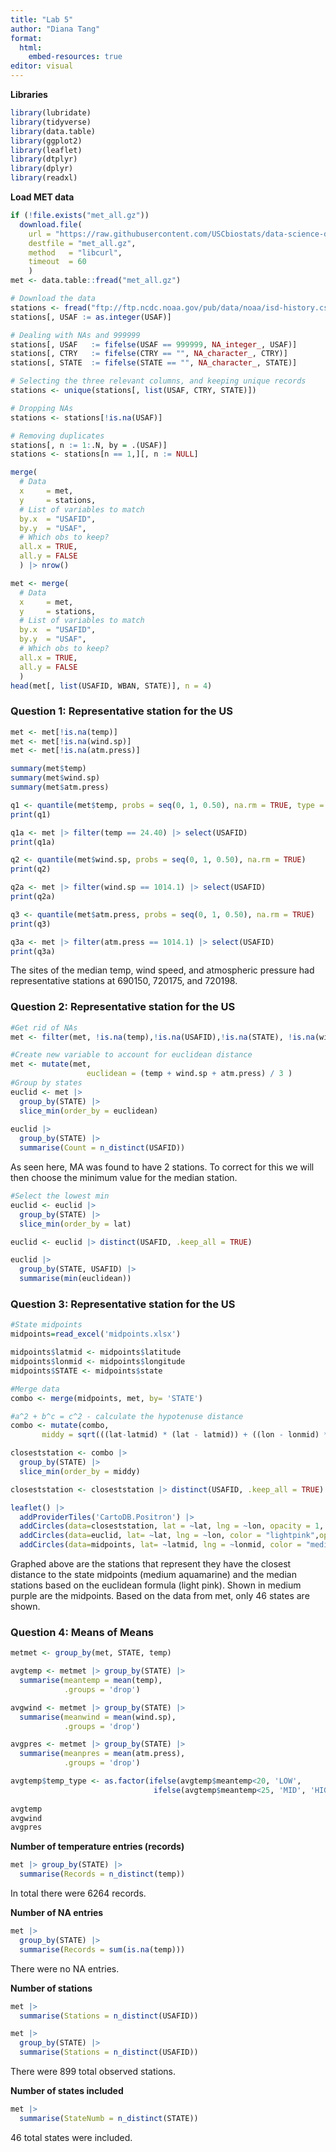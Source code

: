 ```yaml
---
title: "Lab 5"
author: "Diana Tang"
format: 
  html:
    embed-resources: true
editor: visual
---
```


**Libraries**

```r
library(lubridate)
library(tidyverse)
library(data.table)
library(ggplot2)
library(leaflet)
library(dtplyr)
library(dplyr)
library(readxl)
```

**Load MET data**

```r
if (!file.exists("met_all.gz"))
  download.file(
    url = "https://raw.githubusercontent.com/USCbiostats/data-science-data/master/02_met/met_all.gz",
    destfile = "met_all.gz",
    method   = "libcurl",
    timeout  = 60
    )
met <- data.table::fread("met_all.gz")
```

```r
# Download the data
stations <- fread("ftp://ftp.ncdc.noaa.gov/pub/data/noaa/isd-history.csv")
stations[, USAF := as.integer(USAF)]

# Dealing with NAs and 999999
stations[, USAF   := fifelse(USAF == 999999, NA_integer_, USAF)]
stations[, CTRY   := fifelse(CTRY == "", NA_character_, CTRY)]
stations[, STATE  := fifelse(STATE == "", NA_character_, STATE)]

# Selecting the three relevant columns, and keeping unique records
stations <- unique(stations[, list(USAF, CTRY, STATE)])

# Dropping NAs
stations <- stations[!is.na(USAF)]

# Removing duplicates
stations[, n := 1:.N, by = .(USAF)]
stations <- stations[n == 1,][, n := NULL]
```

```r
merge(
  # Data
  x     = met,      
  y     = stations, 
  # List of variables to match
  by.x  = "USAFID",
  by.y  = "USAF", 
  # Which obs to keep?
  all.x = TRUE,      
  all.y = FALSE
  ) |> nrow()
```

```r
met <- merge(
  # Data
  x     = met,      
  y     = stations, 
  # List of variables to match
  by.x  = "USAFID",
  by.y  = "USAF", 
  # Which obs to keep?
  all.x = TRUE,      
  all.y = FALSE
  )
head(met[, list(USAFID, WBAN, STATE)], n = 4)
```

### **Question 1: Representative station for the US**

```r
met <- met[!is.na(temp)]
met <- met[!is.na(wind.sp)]
met <- met[!is.na(atm.press)]
```

```r
summary(met$temp)
summary(met$wind.sp)
summary(met$atm.press)
```

```r
q1 <- quantile(met$temp, probs = seq(0, 1, 0.50), na.rm = TRUE, type = 1)
print(q1)

q1a <- met |> filter(temp == 24.40) |> select(USAFID)
print(q1a)
```

```r
q2 <- quantile(met$wind.sp, probs = seq(0, 1, 0.50), na.rm = TRUE)
print(q2)

q2a <- met |> filter(wind.sp == 1014.1) |> select(USAFID)
print(q2a)
```

```r
q3 <- quantile(met$atm.press, probs = seq(0, 1, 0.50), na.rm = TRUE)
print(q3)

q3a <- met |> filter(atm.press == 1014.1) |> select(USAFID)
print(q3a)
```

The sites of the median temp, wind speed, and atmospheric pressure had representative stations at 690150, 720175, and 720198.

### **Question 2: Representative station for the US**

```r
#Get rid of NAs
met <- filter(met, !is.na(temp),!is.na(USAFID),!is.na(STATE), !is.na(wind.sp), !is.na(atm.press), !is.na(lat), !is.na(lon))

#Create new variable to account for euclidean distance
met <- mutate(met,
                 euclidean = (temp + wind.sp + atm.press) / 3 )
#Group by states
euclid <- met |> 
  group_by(STATE) |> 
  slice_min(order_by = euclidean)
  
euclid |> 
  group_by(STATE) |> 
  summarise(Count = n_distinct(USAFID))
```

As seen here, MA was found to have 2 stations. To correct for this we will then choose the minimum value for the median station.

```r
#Select the lowest min
euclid <- euclid |> 
  group_by(STATE) |> 
  slice_min(order_by = lat)

euclid <- euclid |> distinct(USAFID, .keep_all = TRUE)

euclid |> 
  group_by(STATE, USAFID) |> 
  summarise(min(euclidean))
```

### **Question 3: Representative station for the US**

```r
#State midpoints
midpoints=read_excel('midpoints.xlsx')

midpoints$latmid <- midpoints$latitude
midpoints$lonmid <- midpoints$longitude
midpoints$STATE <- midpoints$state

#Merge data
combo <- merge(midpoints, met, by= 'STATE')

#a^2 + b^c = c^2 - calculate the hypotenuse distance
combo <- mutate(combo,
       middy = sqrt(((lat-latmid) * (lat - latmid)) + ((lon - lonmid) * (lon - lonmid)))) 

closeststation <- combo |> 
  group_by(STATE) |> 
  slice_min(order_by = middy)

closeststation <- closeststation |> distinct(USAFID, .keep_all = TRUE)
```

```r
leaflet() |> 
  addProviderTiles('CartoDB.Positron') |> 
  addCircles(data=closeststation, lat = ~lat, lng = ~lon, opacity = 1, fillOpacity = 1, radius = 50, color = "mediumaquamarine") |>
  addCircles(data=euclid, lat= ~lat, lng = ~lon, color = "lightpink",opacity = 1, fillOpacity = 1, radius = 50) |>
  addCircles(data=midpoints, lat= ~latmid, lng = ~lonmid, color = "mediumpurple",opacity = 1, fillOpacity = 1, radius = 50)
```

Graphed above are the stations that represent they have the closest distance to the state midpoints (medium aquamarine) and the median stations based on the euclidean formula (light pink). Shown in medium purple are the midpoints. Based on the data from met, only 46 states are shown.

### **Question 4: Means of Means**

```r
metmet <- group_by(met, STATE, temp)

avgtemp <- metmet |> group_by(STATE) |> 
  summarise(meantemp = mean(temp),
            .groups = 'drop')

avgwind <- metmet |> group_by(STATE) |> 
  summarise(meanwind = mean(wind.sp),
            .groups = 'drop')

avgpres <- metmet |> group_by(STATE) |> 
  summarise(meanpres = mean(atm.press),
            .groups = 'drop')

avgtemp$temp_type <- as.factor(ifelse(avgtemp$meantemp<20, 'LOW',
                                ifelse(avgtemp$meantemp<25, 'MID', 'HIGH')))
 
avgtemp
avgwind
avgpres
```

**Number of temperature entries (records)**

```r
met |> group_by(STATE) |> 
  summarise(Records = n_distinct(temp))
```

In total there were 6264 records.

**Number of NA entries**

```r
met |> 
  group_by(STATE) |>
  summarise(Records = sum(is.na(temp)))
```

There were no NA entries.

**Number of stations**

```r
met |> 
  summarise(Stations = n_distinct(USAFID))

met |> 
  group_by(STATE) |>
  summarise(Stations = n_distinct(USAFID))
```

There were 899 total observed stations.

**Number of states included**

```r
met |> 
  summarise(StateNumb = n_distinct(STATE))
```

46 total states were included.
